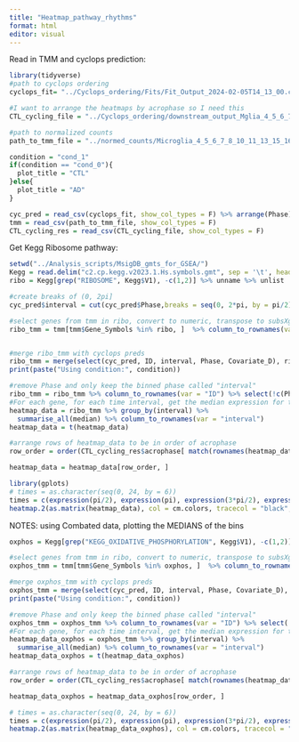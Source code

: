 ```yaml
---
title: "Heatmap_pathway_rhythms"
format: html
editor: visual
---
```


Read in TMM and cyclops prediction:

```r
library(tidyverse)
#path to cyclops ordering
cyclops_fit= "../Cyclops_ordering/Fits/Fit_Output_2024-02-05T14_13_00.csv"

#I want to arrange the heatmaps by acrophase so I need this
CTL_cycling_file = "../Cyclops_ordering/downstream_output_Mglia_4_5_6_7_8_10_11_13_15_16/cosinor_results_CTL.csv"

#path to normalized counts
path_to_tmm_file = "../normed_counts/Microglia_4_5_6_7_8_10_11_13_15_16_FiltByExprDefault_TMM_CombatAdjusted.csv"

condition = "cond_1"
if(condition == "cond_0"){
  plot_title = "CTL"
}else{
  plot_title = "AD"
}

cyc_pred = read_csv(cyclops_fit, show_col_types = F) %>% arrange(Phase)
tmm = read_csv(path_to_tmm_file, show_col_types = F)
CTL_cycling_res = read_csv(CTL_cycling_file, show_col_types = F)

```

Get Kegg Ribosome pathway:

```r
setwd("../Analysis_scripts/MsigDB_gmts_for_GSEA/")
Kegg = read.delim("c2.cp.kegg.v2023.1.Hs.symbols.gmt", sep = '\t', header= F)
ribo = Kegg[grep("RIBOSOME", Kegg$V1), -c(1,2)] %>% unname %>% unlist
```

```r
#create breaks of (0, 2pi]
cyc_pred$interval = cut(cyc_pred$Phase,breaks = seq(0, 2*pi, by = pi/2) )

#select genes from tmm in ribo, convert to numeric, transpose to subsXgenes
ribo_tmm = tmm[tmm$Gene_Symbols %in% ribo, ]  %>% column_to_rownames(var = "Gene_Symbols") %>% mutate_if(is.character,as.numeric) %>% t


#merge ribo_tmm with cyclops preds
ribo_tmm = merge(select(cyc_pred, ID, interval, Phase, Covariate_D), ribo_tmm, by.x = "ID", by.y = 0) %>% arrange(Phase) %>% filter(Covariate_D == condition)
print(paste("Using condition:", condition))

#remove Phase and only keep the binned phase called "interval"
ribo_tmm = ribo_tmm %>% column_to_rownames(var = "ID") %>% select(!c(Phase, Covariate_D))
#For each gene, for each time interval, get the median expression for the interval
heatmap_data = ribo_tmm %>% group_by(interval) %>%
  summarise_all(median) %>% column_to_rownames(var = "interval")
heatmap_data = t(heatmap_data)

#arrange rows of heatmap_data to be in order of acrophase
row_order = order(CTL_cycling_res$acrophase[ match(rownames(heatmap_data), CTL_cycling_res$Gene_Symbols)])

heatmap_data = heatmap_data[row_order, ]
```

```r
library(gplots)
# times = as.character(seq(0, 24, by = 6))
times = c(expression(pi/2), expression(pi), expression(3*pi/2), expression(2*pi))
heatmap.2(as.matrix(heatmap_data), col = cm.colors, tracecol = "black", trace = "none", dendrogram = "none", scale ="row", Rowv = NA, Colv = NA, labCol = times, main = paste("KEGG Ribosome Pathway", plot_title))
```

NOTES: using Combated data, plotting the MEDIANS of the bins

```r
oxphos = Kegg[grep("KEGG_OXIDATIVE_PHOSPHORYLATION", Kegg$V1), -c(1,2)] %>% unname %>% unlist
```

```r

#select genes from tmm in ribo, convert to numeric, transpose to subsXgenes
oxphos_tmm = tmm[tmm$Gene_Symbols %in% oxphos, ]  %>% column_to_rownames(var = "Gene_Symbols") %>% mutate_if(is.character,as.numeric) %>% t

#merge oxphos_tmm with cyclops preds
oxphos_tmm = merge(select(cyc_pred, ID, interval, Phase, Covariate_D), oxphos_tmm, by.x = "ID", by.y = 0) %>% arrange(Phase) %>% filter(Covariate_D == condition)
print(paste("Using condition:", condition))

#remove Phase and only keep the binned phase called "interval"
oxphos_tmm = oxphos_tmm %>% column_to_rownames(var = "ID") %>% select(!c(Phase, Covariate_D))
#For each gene, for each time interval, get the median expression for the interval
heatmap_data_oxphos = oxphos_tmm %>% group_by(interval) %>%
  summarise_all(median) %>% column_to_rownames(var = "interval")
heatmap_data_oxphos = t(heatmap_data_oxphos)

#arrange rows of heatmap_data to be in order of acrophase
row_order = order(CTL_cycling_res$acrophase[ match(rownames(heatmap_data_oxphos), CTL_cycling_res$Gene_Symbols)])

heatmap_data_oxphos = heatmap_data_oxphos[row_order, ]
```

```r
# times = as.character(seq(0, 24, by = 6))
times = c(expression(pi/2), expression(pi), expression(3*pi/2), expression(2*pi))
heatmap.2(as.matrix(heatmap_data_oxphos), col = cm.colors, tracecol = "black", trace = "none", dendrogram = "none", scale ="row", Rowv = NA, Colv = NA, labCol = times, main = paste("KEGG OxPhos Pathway", plot_title))
```
